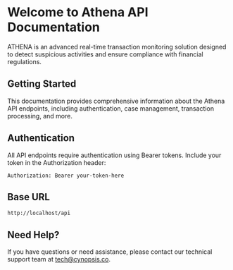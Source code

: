 # Welcome to Athena API Documentation

ATHENA is an advanced real-time transaction monitoring solution designed to detect suspicious activities and ensure compliance with financial regulations.

## Getting Started

This documentation provides comprehensive information about the Athena API endpoints, including authentication, case management, transaction processing, and more.

## Authentication

All API endpoints require authentication using Bearer tokens. Include your token in the Authorization header:

```
Authorization: Bearer your-token-here
```

## Base URL

```
http://localhost/api
```

## Need Help?

If you have questions or need assistance, please contact our technical support team at tech@cynopsis.co.